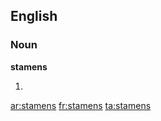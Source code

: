==English==
===Noun===
'''stamens'''

# {{plural of|[[stamen]]}}

[[ar:stamens]]
[[fr:stamens]]
[[ta:stamens]]